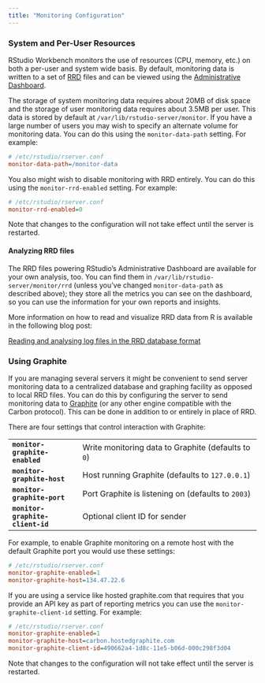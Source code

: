 ```yaml
---
title: "Monitoring Configuration"
---
```


### System and Per-User Resources

RStudio Workbench monitors the use of resources (CPU, memory, etc.) on both a per-user and system wide basis. By default, monitoring data is written to a set of [RRD](http://oss.oetiker.ch/rrdtool/) files and can be viewed using the [Administrative Dashboard](../server_management/administrative_dashboard.qmd). 

The storage of system monitoring data requires about 20MB of disk space and the storage of user monitoring data requires about 3.5MB per user. This data is stored by default at `/var/lib/rstudio-server/monitor`. If you have a large number of users you may wish to specify an alternate volume for monitoring data. You can do this using the `monitor-data-path` setting. For example:

```ini
# /etc/rstudio/rserver.conf
monitor-data-path=/monitor-data
```

You also might wish to disable monitoring with RRD entirely. You can do this using the `monitor-rrd-enabled` setting. For example:

```ini
# /etc/rstudio/rserver.conf
monitor-rrd-enabled=0
```

Note that changes to the configuration will not take effect until the server is restarted.

#### Analyzing RRD files

The RRD files powering RStudio's Administrative Dashboard are available for your own analysis, too. You can find them in `/var/lib/rstudio-server/monitor/rrd` (unless you've changed `monitor-data-path` as described above); they store all the metrics you can see on the dashboard, so you can use the information for your own reports and insights.

More information on how to read and visualize RRD data from R is available in the following blog post:

[Reading and analysing log files in the RRD database format](https://rviews.rstudio.com/2018/06/20/reading-rrd-files/)

### Using Graphite

If you are managing several servers it might be convenient to send server monitoring data to a centralized database and graphing facility as opposed to local RRD files. You can do this by configuring the server to send monitoring data to [Graphite](http://graphite.wikidot.com/) (or any other engine compatible with the Carbon protocol). This can be done in addition to or entirely in place of RRD.

There are four settings that control interaction with Graphite:

|                    |                                                            |
|--------------------|--------------------------------------------------|
| **`monitor-graphite-enabled`**    | Write monitoring data to Graphite (defaults to `0`) |
| **`monitor-graphite-host`**       | Host running Graphite (defaults to `127.0.0.1`) |
| **`monitor-graphite-port`**       | Port Graphite is listening on (defaults to `2003`) |
| **`monitor-graphite-client-id`**  | Optional client ID for sender |

For example, to enable Graphite monitoring on a remote host with the default Graphite port you would use these settings:

```ini
# /etc/rstudio/rserver.conf
monitor-graphite-enabled=1
monitor-graphite-host=134.47.22.6
```

If you are using a service like hosted graphite.com that requires that you provide an API key as part of reporting metrics you can use the `monitor-graphite-client-id` setting. For example:

```ini
# /etc/rstudio/rserver.conf
monitor-graphite-enabled=1
monitor-graphite-host=carbon.hostedgraphite.com
monitor-graphite-client-id=490662a4-1d8c-11e5-b06d-000c298f3d04
```

Note that changes to the configuration will not take effect until the server is restarted. 

